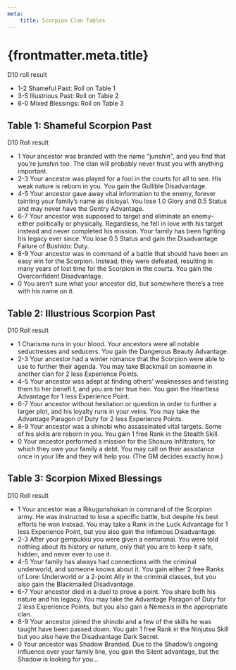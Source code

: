 ```yaml
---
meta:
    title: Scorpion Clan Tables
---
```

# {frontmatter.meta.title}

D10 roll result

- 1-2 Shameful Past: Roll on Table 1
- 3-5 Illustrious Past: Roll on Table 2
- 6-0 Mixed Blessings: Roll on Table 3

## <span>Table 1: Shameful Scorpion Past</span>

D10 Roll result

- 1 Your ancestor was branded with the name &quot;junshin&quot;, and you find that you’re junshin too. The clan will probably never trust you with anything important.
- 2-3 Your ancestor was played for a fool in the courts for all to see. His weak nature is reborn in you. You gain the Gullible Disadvantage.
- 4-5 Your ancestor gave away vital information to the enemy, forever tainting your family’s name as disloyal. You lose 1.0 Glory and 0.5 Status and may never have the Gentry Advantage.
- 6-7 Your ancestor was supposed to target and eliminate an enemy-either politically or physically. Regardless, he fell in love with his target instead and never completed his mission. Your family has been fighting his legacy ever since. You lose 0.5 Status and gain the Disadvantage Failure of Bushido: Duty.
- 8-9 Your ancestor was in command of a battle that should have been an easy win for the Scorpion. Instead, they were defeated, resulting in many years of lost time for the Scorpion in the courts. You gain the Overconfident Disadvantage.
- 0 You aren’t sure what your ancestor did, but somewhere there’s a tree with his name on it.

## <span>Table 2: Illustrious Scorpion Past</span>

D10 Roll result

- 1 Charisma runs in your blood. Your ancestors were all notable seductresses and seducers. You gain the Dangerous Beauty Advantage.
- 2-3 Your ancestor had a winter romance that the Scorpion were able to use to further their agenda. You may take Blackmail on someone in another clan for 2 less Experience Points.
- 4-5 Your ancestor was adept at finding others’ weaknesses and twisting them to her benefi t, and you are her true heir. You gain the Heartless Advantage for 1 less Experience Point.
- 6-7 Your ancestor without hesitation or question in order to further a larger plot, and his loyalty runs in your veins. You may take the Advantage Paragon of Duty for 2 less Experience Points.
- 8-9 Your ancestor was a shinobi who assassinated vital targets. Some of his skills are reborn in you. You gain 1 free Rank in the Stealth Skill.
- 0 Your ancestor performed a mission for the Shosuro Infiltrators, for which they owe your family a debt. You may call on their assistance once in your life and they will help you. (The GM decides exactly how.)

## <span>Table 3: Scorpion Mixed Blessings</span>

D10 Roll result

- 1 Your ancestor was a Rikugunshokan in command of the Scorpion army. He was instructed to lose a specific battle, but despite his best efforts he won instead. You may take a Rank in the Luck Advantage for 1 less Experience Point, but you also gain the Infamous Disadvantage.
- 2-3 After your gempukku you were given a nemuranai. You were told nothing about its history or nature, only that you are to keep it safe, hidden, and never ever to use it.
- 4-5 Your family has always had connections with the criminal underworld, and someone knows about it. You gain either 2 free Ranks of Lore: Underworld or a 2-point Ally in the criminal classes, but you also gain the Blackmailed Disadvantage.
- 6-7 Your ancestor died in a duel to prove a point. You share both his nature and his legacy. You may take the Advantage Paragon of Duty for 2 less Experience Points, but you also gain a Nemesis in the appropriate clan.
- 8-9 Your ancestor joined the shinobi and a few of the skills he was taught have been passed down. You gain 1 free Rank in the Ninjutsu Skill but you also have the Disadvantage Dark Secret.
- 0 Your ancestor was Shadow Branded. Due to the Shadow’s ongoing influence over your family line, you gain the Silent advantage, but the Shadow is looking for you&#8230;


